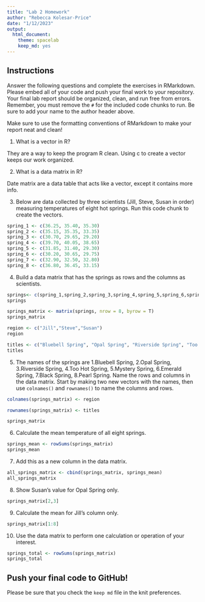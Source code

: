 ```yaml
---
title: "Lab 2 Homework"
author: "Rebecca Kolesar-Price"
date: "1/12/2023"
output:
  html_document: 
    theme: spacelab
    keep_md: yes
---
```


## Instructions

Answer the following questions and complete the exercises in RMarkdown. Please embed all of your code and push your final work to your repository. Your final lab report should be organized, clean, and run free from errors. Remember, you must remove the `#` for the included code chunks to run. Be sure to add your name to the author header above.

Make sure to use the formatting conventions of RMarkdown to make your report neat and clean!

1.  What is a vector in R?

They are a way to keep the program R clean. Using c to create a vector keeps our work organized.

2.  What is a data matrix in R?

Date matrix are a data table that acts like a vector, except it contains more info.

3.  Below are data collected by three scientists (Jill, Steve, Susan in order) measuring temperatures of eight hot springs. Run this code chunk to create the vectors.\

```r
spring_1 <- c(36.25, 35.40, 35.30)
spring_2 <- c(35.15, 35.35, 33.35)
spring_3 <- c(30.70, 29.65, 29.20)
spring_4 <- c(39.70, 40.05, 38.65)
spring_5 <- c(31.85, 31.40, 29.30)
spring_6 <- c(30.20, 30.65, 29.75)
spring_7 <- c(32.90, 32.50, 32.80)
spring_8 <- c(36.80, 36.45, 33.15)
```

4.  Build a data matrix that has the springs as rows and the columns as scientists.\

```r
springs<- c(spring_1,spring_2,spring_3,spring_4,spring_5,spring_6,spring_7,spring_8)
springs
```

```r
springs_matrix <- matrix(springs, nrow = 8, byrow = T)
springs_matrix
```

```r
region <- c("Jill","Steve","Susan")
region
```

```r
titles <- c("Bluebell Spring", "Opal Spring", "Riverside Spring", "Too Hot Spring","Mystery Spring", "Emerald Spring","Emerald Spring", "Pearl Spring")
titles
```

5.  The names of the springs are 1.Bluebell Spring, 2.Opal Spring, 3.Riverside Spring, 4.Too Hot Spring, 5.Mystery Spring, 6.Emerald Spring, 7.Black Spring, 8.Pearl Spring. Name the rows and columns in the data matrix. Start by making two new vectors with the names, then use `colnames()` and `rownames()` to name the columns and rows.

```r
colnames(springs_matrix) <- region
```

```r
rownames(springs_matrix) <- titles
```

```r
springs_matrix
```

6.  Calculate the mean temperature of all eight springs.

```r
springs_mean <- rowSums(springs_matrix)
springs_mean
```

7.  Add this as a new column in the data matrix.\

```r
all_springs_matrix <- cbind(springs_matrix, springs_mean)
all_springs_matrix
```

8.  Show Susan's value for Opal Spring only.

```r
springs_matrix[2,3]
```

9.  Calculate the mean for Jill's column only.\

```r
springs_matrix[1:8]
```

10. Use the data matrix to perform one calculation or operation of your interest.

```r
springs_total <- rowSums(springs_matrix)
springs_total
```

## Push your final code to GitHub!

Please be sure that you check the `keep md` file in the knit preferences.
